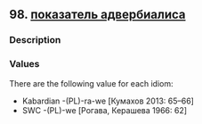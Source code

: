 ## 98. <a href =  'https://agricolamz.github.io/The_Circassian_Isoglosses_Database/98.html'>показатель адвербиалиса</a>
### Description



### Values
There are the following value for each idiom:

* Kabardian  -(PL)-ra-we [Кумахов 2013: 65--66] 
* SWC  -(PL)-we [Рогава, Керашева 1966: 62] 

